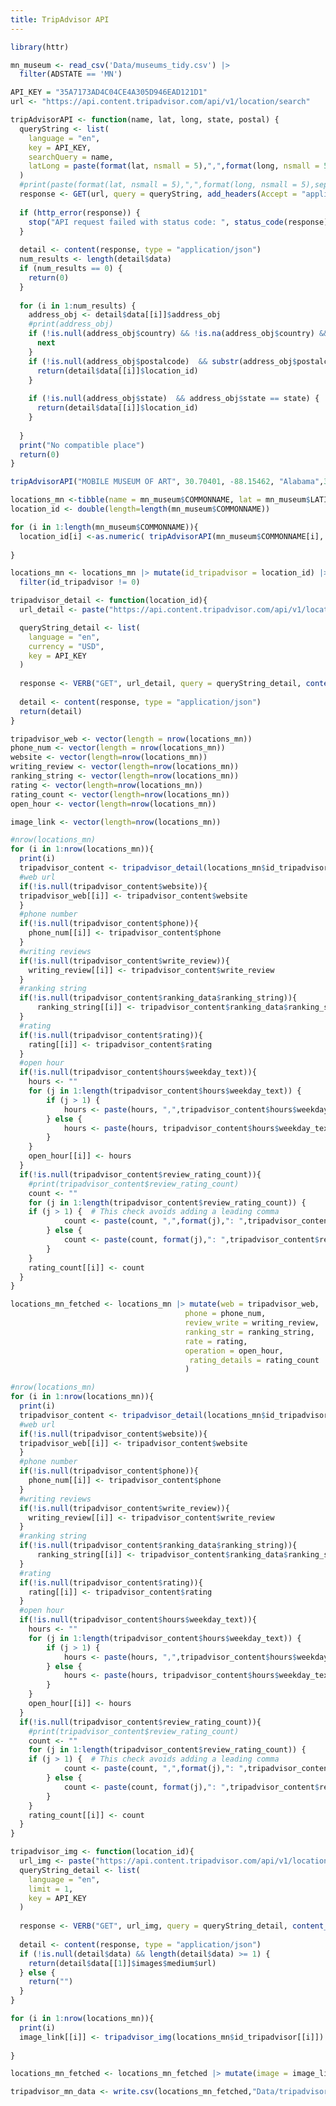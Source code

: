 ```yaml
---
title: TripAdvisor API 
---
```


```r
library(httr)
```

```r
mn_museum <- read_csv('Data/museums_tidy.csv') |>
  filter(ADSTATE == 'MN')
```

```r
API_KEY = "35A7173AD4C04CE4A305D946EAD121D1"
url <- "https://api.content.tripadvisor.com/api/v1/location/search"
```

```r
tripAdvisorAPI <- function(name, lat, long, state, postal) {
  queryString <- list(
    language = "en",
    key = API_KEY,
    searchQuery = name,
    latLong = paste(format(lat, nsmall = 5),",",format(long, nsmall = 5),sep="")
  )
  #print(paste(format(lat, nsmall = 5),",",format(long, nsmall = 5),sep=""))
  response <- GET(url, query = queryString, add_headers(Accept = "application/json"))
  
  if (http_error(response)) {
    stop("API request failed with status code: ", status_code(response))
  }
  
  detail <- content(response, type = "application/json")
  num_results <- length(detail$data)
  if (num_results == 0) {
    return(0)
  }
  
  for (i in 1:num_results) {
    address_obj <- detail$data[[i]]$address_obj
    #print(address_obj)
    if (!is.null(address_obj$country) && !is.na(address_obj$country) && address_obj$country != "United States") {
      next
    }
    if (!is.null(address_obj$postalcode)  && substr(address_obj$postalcode, 1, 5) == postal) {
      return(detail$data[[i]]$location_id)
    }
    
    if (!is.null(address_obj$state)  && address_obj$state == state) {
      return(detail$data[[i]]$location_id)
    }
    
  }
  print("No compatible place")
  return(0)
}
```

```r
tripAdvisorAPI("MOBILE MUSEUM OF ART", 30.70401, -88.15462, "Alabama",36689)
```


```r
locations_mn <-tibble(name = mn_museum$COMMONNAME, lat = mn_museum$LATITUDE, long = mn_museum$LONGITUDE, address=mn_museum$ADSTREET, city = mn_museum$ADCITY, website_1 = mn_museum$WEBURL)
location_id <- double(length=length(mn_museum$COMMONNAME))
```

```r
for (i in 1:length(mn_museum$COMMONNAME)){
  location_id[i] <-as.numeric( tripAdvisorAPI(mn_museum$COMMONNAME[i], mn_museum$LATITUDE[i], mn_museum$LONGITUDE[i], "Minnesota",mn_museum$ADZIP5[i]))
  
}
```

```r
locations_mn <- locations_mn |> mutate(id_tripadvisor = location_id) |>
  filter(id_tripadvisor != 0)
```

```r
tripadvisor_detail <- function(location_id){
  url_detail <- paste("https://api.content.tripadvisor.com/api/v1/location/",format(location_id),"/details",sep="")

  queryString_detail <- list(
    language = "en",
    currency = "USD",
    key = API_KEY
  )
  
  response <- VERB("GET", url_detail, query = queryString_detail, content_type("application/octet-stream"), accept("application/json"))
  
  detail <- content(response, type = "application/json")
  return(detail)
}
```

```r
tripadvisor_web <- vector(length = nrow(locations_mn))
phone_num <- vector(length = nrow(locations_mn))
website <- vector(length=nrow(locations_mn))
writing_review <- vector(length=nrow(locations_mn)) 
ranking_string <- vector(length=nrow(locations_mn))
rating <- vector(length=nrow(locations_mn))
rating_count <- vector(length=nrow(locations_mn))
open_hour <- vector(length=nrow(locations_mn))
```

```r
image_link <- vector(length=nrow(locations_mn))
```

```r
#nrow(locations_mn)
for (i in 1:nrow(locations_mn)){
  print(i)
  tripadvisor_content <- tripadvisor_detail(locations_mn$id_tripadvisor[[i]])
  #web url
  if(!is.null(tripadvisor_content$website)){
  tripadvisor_web[[i]] <- tripadvisor_content$website
  }
  #phone number
  if(!is.null(tripadvisor_content$phone)){
    phone_num[[i]] <- tripadvisor_content$phone
  }
  #writing reviews
  if(!is.null(tripadvisor_content$write_review)){
    writing_review[[i]] <- tripadvisor_content$write_review
  }
  #ranking string
  if(!is.null(tripadvisor_content$ranking_data$ranking_string)){
      ranking_string[[i]] <- tripadvisor_content$ranking_data$ranking_string
  }
  #rating
  if(!is.null(tripadvisor_content$rating)){
    rating[[i]] <- tripadvisor_content$rating
  }
  #open hour
  if(!is.null(tripadvisor_content$hours$weekday_text)){
    hours <- ""
    for (j in 1:length(tripadvisor_content$hours$weekday_text)) {
        if (j > 1) {  
            hours <- paste(hours, ",",tripadvisor_content$hours$weekday_text[j], sep="")
        } else {
            hours <- paste(hours, tripadvisor_content$hours$weekday_text[j], sep="")
        }
    }
    open_hour[[i]] <- hours
  }
  if(!is.null(tripadvisor_content$review_rating_count)){
    #print(tripadvisor_content$review_rating_count)
    count <- ""
    for (j in 1:length(tripadvisor_content$review_rating_count)) {
    if (j > 1) {  # This check avoids adding a leading comma
            count <- paste(count, ",",format(j),": ",tripadvisor_content$review_rating_count[j], sep="")
        } else {
            count <- paste(count, format(j),": ",tripadvisor_content$review_rating_count[j], sep="")
        }
    }
    rating_count[[i]] <- count
  }
}
```


```r
locations_mn_fetched <- locations_mn |> mutate(web = tripadvisor_web,
                                       phone = phone_num,
                                       review_write = writing_review,
                                       ranking_str = ranking_string,
                                       rate = rating,
                                       operation = open_hour,
                                        rating_details = rating_count
                                       ) 
```




```r
#nrow(locations_mn)
for (i in 1:nrow(locations_mn)){
  print(i)
  tripadvisor_content <- tripadvisor_detail(locations_mn$id_tripadvisor[[i]])
  #web url
  if(!is.null(tripadvisor_content$website)){
  tripadvisor_web[[i]] <- tripadvisor_content$website
  }
  #phone number
  if(!is.null(tripadvisor_content$phone)){
    phone_num[[i]] <- tripadvisor_content$phone
  }
  #writing reviews
  if(!is.null(tripadvisor_content$write_review)){
    writing_review[[i]] <- tripadvisor_content$write_review
  }
  #ranking string
  if(!is.null(tripadvisor_content$ranking_data$ranking_string)){
      ranking_string[[i]] <- tripadvisor_content$ranking_data$ranking_string
  }
  #rating
  if(!is.null(tripadvisor_content$rating)){
    rating[[i]] <- tripadvisor_content$rating
  }
  #open hour
  if(!is.null(tripadvisor_content$hours$weekday_text)){
    hours <- ""
    for (j in 1:length(tripadvisor_content$hours$weekday_text)) {
        if (j > 1) {  
            hours <- paste(hours, ",",tripadvisor_content$hours$weekday_text[j], sep="")
        } else {
            hours <- paste(hours, tripadvisor_content$hours$weekday_text[j], sep="")
        }
    }
    open_hour[[i]] <- hours
  }
  if(!is.null(tripadvisor_content$review_rating_count)){
    #print(tripadvisor_content$review_rating_count)
    count <- ""
    for (j in 1:length(tripadvisor_content$review_rating_count)) {
    if (j > 1) {  # This check avoids adding a leading comma
            count <- paste(count, ",",format(j),": ",tripadvisor_content$review_rating_count[j], sep="")
        } else {
            count <- paste(count, format(j),": ",tripadvisor_content$review_rating_count[j], sep="")
        }
    }
    rating_count[[i]] <- count
  }
}
```

```r
tripadvisor_img <- function(location_id){
  url_img <- paste("https://api.content.tripadvisor.com/api/v1/location/",format(location_id),"/photos",sep="")
  queryString_detail <- list(
    language = "en",
    limit = 1,
    key = API_KEY
  )
  
  response <- VERB("GET", url_img, query = queryString_detail, content_type("application/octet-stream"), accept("application/json"))
  
  detail <- content(response, type = "application/json")
  if (!is.null(detail$data) && length(detail$data) >= 1) {
    return(detail$data[[1]]$images$medium$url)
  } else {
    return("")
  }
}
```

```r
for (i in 1:nrow(locations_mn)){
  print(i)
  image_link[[i]] <- tripadvisor_img(locations_mn$id_tripadvisor[[i]])
  
}
```

```r
locations_mn_fetched <- locations_mn_fetched |> mutate(image = image_link)
```


```r
tripadvisor_mn_data <- write.csv(locations_mn_fetched,"Data/tripadvisor_data.csv")
```


